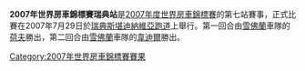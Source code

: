{{Unreferenced|time=2012-03-19T09:35:11+00:00 }}

'''2007年世界房車錦標賽瑞典站'''是[[2007年度世界房車錦標賽|2007年度世界房車錦標賽]]的第七站賽事，正式比賽在2007年7月29日於[[瑞典|瑞典]][[斯堪迪納維亞跑道|斯堪迪納維亞跑道]]上舉行。第一回合由[[雪佛蘭|雪佛蘭]]車隊的[[荷夫|荷夫]]勝出，第二回合由[[雪佛蘭|雪佛蘭]]車隊的[[韋迪爾|韋迪爾]]勝出。

{{WTCC-stub}}

{{WTCC race
|Name_of_race=世界房車錦標賽瑞典站
|Year_of_race=2007
|Previous_race_in_season=[[2007年世界房車錦標賽葡萄牙站|2007年世界房車錦標賽葡萄牙站]]
|Next_race_in_season=[[2007年世界房車錦標賽德國站|2007年世界房車錦標賽德國站]]
|Previous_year's_race=[[2006年世界房車錦標賽瑞典站|2006年世界房車錦標賽瑞典站]]
|Next_year's_race=無
}}

[[Category:2007年世界房車錦標賽賽果|Category:2007年世界房車錦標賽賽果]]